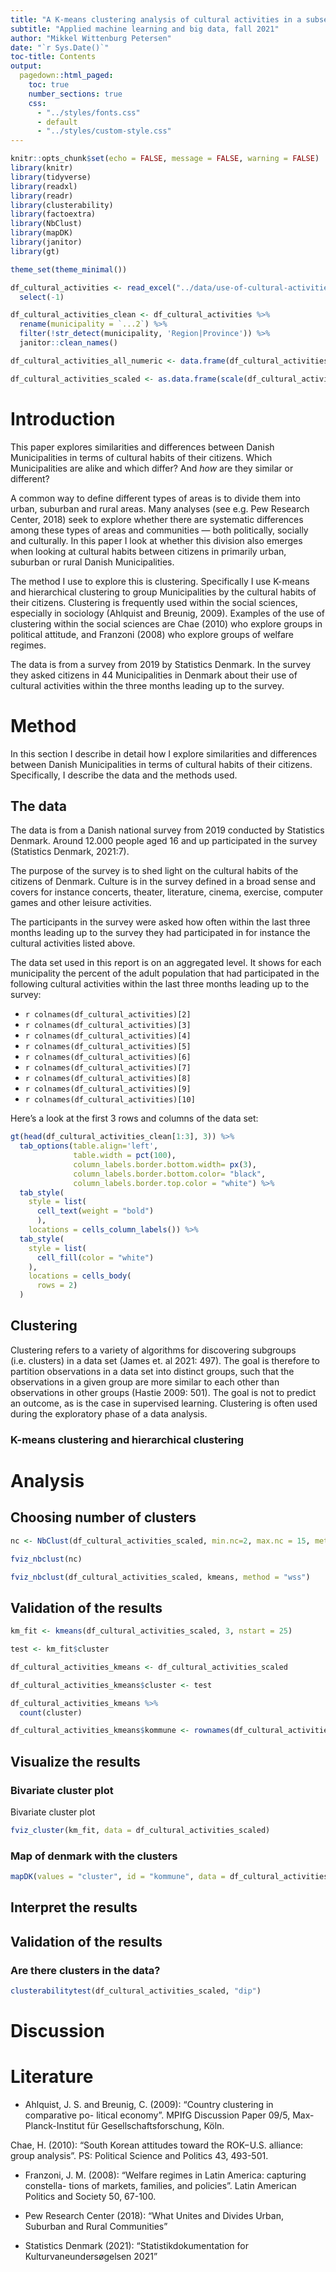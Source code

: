 ```yaml
---
title: "A K-means clustering analysis of cultural activities in a subset of Danish Municipalities"
subtitle: "Applied machine learning and big data, fall 2021"
author: "Mikkel Wittenburg Petersen"
date: "`r Sys.Date()`"
toc-title: Contents
output:
  pagedown::html_paged:
    toc: true
    number_sections: true
    css:
      - "../styles/fonts.css"
      - default
      - "../styles/custom-style.css"
---
```


```r
knitr::opts_chunk$set(echo = FALSE, message = FALSE, warning = FALSE)
library(knitr)
library(tidyverse)
library(readxl)
library(readr)
library(clusterability)
library(factoextra)
library(NbClust)
library(mapDK)
library(janitor)
library(gt)

theme_set(theme_minimal())
```

```r

df_cultural_activities <- read_excel("../data/use-of-cultural-activities-dk-2019.xlsx", skip = 2) %>%
  select(-1)

```

```r

df_cultural_activities_clean <- df_cultural_activities %>%
  rename(municipality = `...2`) %>%
  filter(!str_detect(municipality, 'Region|Province')) %>%
  janitor::clean_names()

df_cultural_activities_all_numeric <- data.frame(df_cultural_activities_clean, row.names = 1)

df_cultural_activities_scaled <- as.data.frame(scale(df_cultural_activities_all_numeric))

```

# Introduction

This paper explores similarities and differences between Danish Municipalities in terms of cultural 
habits of their citizens. Which Municipalities are alike and which differ? And *how* are they similar or different? 

A common way to define different types of areas is to divide them into urban, suburban and
rural areas. Many analyses (see e.g. Pew Research Center, 2018) seek to explore whether there are systematic differences among these types of areas and communities — both politically, socially and culturally. In this paper I look at whether this division also emerges when looking at cultural
habits between citizens in primarily urban, suburban or rural Danish Municipalities.

The method I use to explore this is clustering. Specifically I use K-means and hierarchical
clustering to group Municipalities by the cultural habits of their citizens. Clustering 
is frequently used within the social sciences, especially in sociology (Ahlquist and Breunig, 2009).
Examples of the use of clustering within the social sciences are Chae (2010) who explore groups in political attitude, and Franzoni (2008) who explore groups of welfare regimes.  

The data is from a survey from 2019 by Statistics Denmark. In the survey they asked citizens in 44
Municipalities in Denmark about their use of cultural activities within the three months leading up to the survey. 

# Method
In this section I describe in detail how I explore similarities and differences between Danish Municipalities in terms of cultural habits of their citizens. Specifically, I describe the data and the methods used.

## The data
The data is from a Danish national survey from 2019 conducted by Statistics Denmark. Around 12.000
people aged 16 and up participated in the survey (Statistics Denmark, 2021:7). 

The purpose of the survey is to shed light on the cultural habits of the citizens of Denmark. Culture is in the survey defined in a broad sense and covers for instance concerts, theater, literature, cinema, exercise, computer games and other leisure activities. 

The participants in the survey were asked how often within the last three months leading up to the survey they had participated in for instance the cultural activities listed above. 

The data set used in this report is on an aggregated level. It shows for each municipality the percent of the adult population that had participated in the following cultural activities within the last three months leading up to the survey:

- `r colnames(df_cultural_activities)[2]`
- `r colnames(df_cultural_activities)[3]`
- `r colnames(df_cultural_activities)[4]`
- `r colnames(df_cultural_activities)[5]`
- `r colnames(df_cultural_activities)[6]`
- `r colnames(df_cultural_activities)[7]`
- `r colnames(df_cultural_activities)[8]`
- `r colnames(df_cultural_activities)[9]`
- `r colnames(df_cultural_activities)[10]`

Here's a look at the first 3 rows and columns of the data set:
```r

gt(head(df_cultural_activities_clean[1:3], 3)) %>%
  tab_options(table.align='left',
              table.width = pct(100),
              column_labels.border.bottom.width= px(3),
              column_labels.border.bottom.color= "black",
              column_labels.border.top.color = "white") %>%
  tab_style(
    style = list(
      cell_text(weight = "bold")
      ),
    locations = cells_column_labels()) %>%
  tab_style(
    style = list(
      cell_fill(color = "white")
    ),
    locations = cells_body(
      rows = 2)
  )

```

## Clustering

Clustering refers to a variety of algorithms for discovering subgroups (i.e. clusters) in a data set (James et. al 2021: 497). The goal is therefore to partition observations in a data set into distinct groups, such that the observations in a given group are more similar to each other than observations in other groups (Hastie 2009: 501). The goal is not to predict an outcome, as is the case in supervised learning. Clustering is often used during the exploratory phase of a data analysis.

### K-means clustering and hierarchical clustering



# Analysis

## Choosing number of clusters

```r

nc <- NbClust(df_cultural_activities_scaled, min.nc=2, max.nc = 15, method = "kmeans")

fviz_nbclust(nc)

fviz_nbclust(df_cultural_activities_scaled, kmeans, method = "wss")


```

## Validation of the results

```r

km_fit <- kmeans(df_cultural_activities_scaled, 3, nstart = 25)

test <- km_fit$cluster

df_cultural_activities_kmeans <- df_cultural_activities_scaled

df_cultural_activities_kmeans$cluster <- test

df_cultural_activities_kmeans %>%
  count(cluster)

df_cultural_activities_kmeans$kommune <- rownames(df_cultural_activities_scaled)  


```



## Visualize the results


### Bivariate cluster plot

Bivariate cluster plot
```r

fviz_cluster(km_fit, data = df_cultural_activities_scaled)

```


### Map of denmark with the clusters

```r

mapDK(values = "cluster", id = "kommune", data = df_cultural_activities_kmeans)

```


## Interpret the results
## Validation of the results

### Are there clusters in the data?
```r

clusterabilitytest(df_cultural_activities_scaled, "dip")

```


# Discussion

# Literature

- Ahlquist, J. S. and Breunig, C. (2009): "Country clustering in comparative po-
litical economy". MPIfG Discussion Paper 09/5, Max-Planck-Institut für
Gesellschaftsforschung, Köln.

Chae, H. (2010): "South Korean attitudes toward the ROK−U.S. alliance: group
analysis". PS: Political Science and Politics 43, 493-501.

- Franzoni, J. M. (2008): "Welfare regimes in Latin America: capturing constella-
tions of markets, families, and policies". Latin American Politics and Society
50, 67-100.

- Pew Research Center (2018): “What Unites and Divides Urban, Suburban and Rural Communities”

- Statistics Denmark (2021): "Statistikdokumentation for Kulturvaneundersøgelsen 2021"
